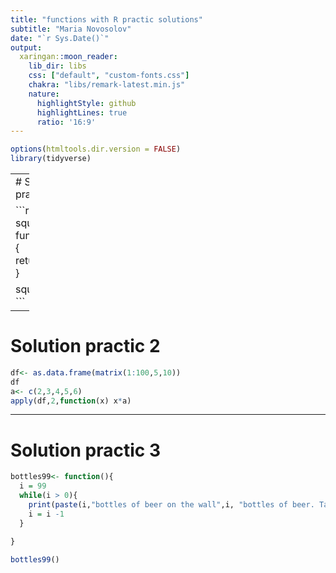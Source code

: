 ```yaml
---
title: "functions with R practic solutions"
subtitle: "Maria Novosolov"
date: "`r Sys.Date()`"
output:
  xaringan::moon_reader:
    lib_dir: libs
    css: ["default", "custom-fonts.css"]
    chakra: "libs/remark-latest.min.js"
    nature:
      highlightStyle: github
      highlightLines: true
      ratio: '16:9'
---
```


```r
options(htmltools.dir.version = FALSE)
library(tidyverse)
```

---
# Solution practic 1

```r
square<- function(x){
  return(x*x)
}

square(4)
```

---

# Solution practic 2

```r
df<- as.data.frame(matrix(1:100,5,10))
df
a<- c(2,3,4,5,6)
apply(df,2,function(x) x*a)
```

---
# Solution practic 3

```r
bottles99<- function(){
  i = 99
  while(i > 0){
    print(paste(i,"bottles of beer on the wall",i, "bottles of beer. Take one down, pass it around -",i-1,"bottles of beer on the wall"))
    i = i -1
  }

}

bottles99()
```

